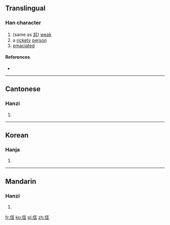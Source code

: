 ==Translingual==

===Han character===
{{Han char|rn=9|rad=人|as=06|sn=8|four=|canj=人尸一土 (OSMG)|ids=⿰[[亻]][[匡]]}}

# (same as [[尪]]) [[weak]]
# a [[rickety]] [[person]]
# [[emaciated]]

====References====
* {{Han ref|kx=0101.210|hdz=10143.120|uh=344C|ud=13388}}

----

==Cantonese==

===Hanzi===
{{yue-hanzi|jyut=[[hong1]]|y=hong1}}

# {{defn|lang=yue|sort=人06}}

----

==Korean==

===Hanja===
{{ko-hanja|hangeul=왕|rv=wang|mr=wang|y=wang}}

# {{defn|lang=ko|sort=人06}}

----

==Mandarin==

===Hanzi===
{{cmn-hanzi|pin=[[kuāng]] ([[kuang1]])|wg=k'uang<sup>1</sup>}}

# {{defn|lang=cmn|sort=人06}}

[[fr:㑌]]
[[ko:㑌]]
[[pl:㑌]]
[[zh:㑌]]